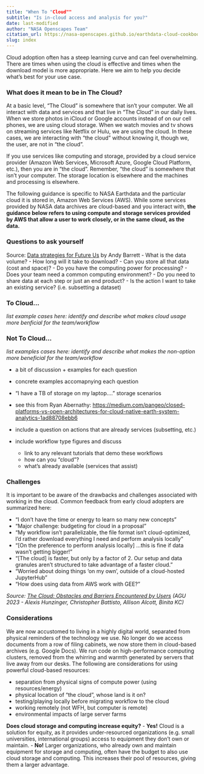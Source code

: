 ```yaml
---
title: "When To "Cloud""
subtitle: "Is in-cloud access and analysis for you?" 
date: last-modified
author: "NASA Openscapes Team"
citation_url: https://nasa-openscapes.github.io/earthdata-cloud-cookbook/when-to-cloud.html
slug: index
---
```



Cloud adoption often has a steep learning curve and can feel overwhelming. There are times when using the cloud is effective and times when the download model is more appropriate. Here we aim to help you decide what's best for your use case.

### What does it mean to be in The Cloud?

At a basic level, "The Cloud" is somewhere that isn't your computer. We all interact with data and services and that live in "The Cloud" in our daily lives. When we store photos in iCloud or Google accounts instead of on our cell phones, we are using cloud storage. When we watch movies and tv shows on streaming services like Netflix or Hulu, we are using the cloud. In these cases, we are interacting with "the cloud" without knowing it, though we, the user, are not in "the cloud".

If you use services like computing and storage, provided by a cloud service provider (Amazon Web Services, Microsoft Azure, Google Cloud Platform, etc.), then you are in "the cloud". Remember, "the cloud" is somewhere that isn't your computer. The storage location is elsewhere and the machines and processing is elsewhere. 

The following guidance is specific to NASA Earthdata and the particular cloud it is stored in, Amazon Web Services (AWS). While some services provided by NASA data archives are cloud-based and you interact with, **the guidance below refers to using compute and storage services provided by AWS that allow a user to work closely, or in the same cloud, as the data.**

### Questions to ask yourself
Source: [Data strategies for Future Us](https://nsidc.github.io/data_strategies_for_future_us/data_strategies_slides#/when-to-cloud) by Andy Barrett
- What is the data volume?
- How long will it take to download?
- Can you store all that data (cost and space)?
- Do you have the computing power for processing?
- Does your team need a common computing environment?
- Do you need to share data at each step or just an end product?
- Is the action I want to take an existing service? (i.e. subsetting a dataset)


### To Cloud...

_list example cases here: identify and describe what makes cloud usage more benficial for the team/workflow_

### Not To Cloud...

_list examples cases here: identify and describe what makes the non-option more beneficial for the team/workflow_
 
 - a bit of discussion + examples for each question
  - concrete examples accomapnying each question
  - "I have a TB of storage on my laptop...." storage scenarios
  - see this from Ryan Abernathy: <https://medium.com/pangeo/closed-platforms-vs-open-architectures-for-cloud-native-earth-system-analytics-1ad88708ebb6>
  - include a question on actions that are already services (subsetting, etc.)


- include workflow type figures and discuss
  - link to any relevant tutorials that demo these workflows
  - how can you "cloud"?
  - what's already available (services that assist)

### Challenges
It is important to be aware of the drawbacks and challenges associated with working in the cloud. Common feedback from early cloud adopters are summarized here:

- "I don't have the time or energy to learn so many new concepts"
- "Major challenge: budgeting for cloud in a proposal"
- "My workflow isn't parallelizable, the file format isn't cloud-optimized, I'd rather download everything I need and perform analysis locally"
- "[On the preference to perform analysis locally] ...this is fine if data wasn't getting bigger!"
- "[The cloud] is faster, but only by a factor of 2. Our setup and data granules aren't structured to take advantage of a faster cloud."
- "Worried about doing things 'on my own', outside of a cloud-hosted JupyterHub"
- "How does using data from AWS work with GEE?"

_Source: [The Cloud: Obstacles and Barriers Encountered by Users](https://agu23.ipostersessions.com/Default.aspx?s=C7-8E-7D-F2-9E-4D-4A-EE-D9-1A-E4-35-08-46-FA-3F) (AGU 2023 - Alexis Hunzinger, Christopher Battisto, Allison Alcott, Binita KC)_

### Considerations
We are now accustomed to living in a highly digital world, separated from physical reminders of the technology we use. No longer do we access documents from a row of filing cabinets, we now store them in cloud-based archives (e.g. Google Docs). We run code on high-performance computing clusters, removed from the whirring and warmth generated by servers that live away from our desks. The following are considerations for using powerful cloud-based resources:

- separation from physical signs of compute power (using resources/energy)
- physical location of "the cloud", whose land is it on?
- testing/playing locally before migrating workflow to the cloud
- working remotely (not WFH, but computer is remote)
- environmental impacts of large server farms 

**Does cloud storage and computing increase equity?**
- **Yes!** Cloud is a solution for equity, as it provides under-resourced organizations (e.g. small universities, international groups) access to equipment they don't own or maintain.
- **No!** Larger organizations, who already own and maintain equipment for storage and computing, often have the budget to also use cloud storage and computing. This increases their pool of resources, giving them a larger advantage.